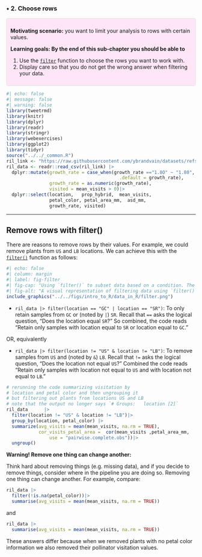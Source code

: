 ### • 2. Choose rows {.unnumbered #choose_rows}



::: {.motivation style="background-color: #ffe6f7; padding: 10px; border: 1px solid #ddd; border-radius: 5px;"}


**Motivating scenario:**  you want to limit your analysis to rows with certain values.        

**Learning goals: By the end of this sub-chapter you should be able to**  

1. Use the [`filter`](https://dplyr.tidyverse.org/reference/filter.html) function to choose the rows you want to work with.  
2. Display care so that you do not get the wrong answer when filtering your data.   

:::     



```r
#| echo: false
#| message: false
#| warning: false
library(tweetrmd)
library(knitr)
library(dplyr)
library(readr)
library(stringr)
library(webexercises)
library(ggplot2)
library(tidyr)
source("../../_common.R") 
ril_link <- "https://raw.githubusercontent.com/ybrandvain/datasets/refs/heads/master/clarkia_rils.csv"
ril_data <- readr::read_csv(ril_link) |>
  dplyr::mutate(growth_rate = case_when(growth_rate =="1.8O" ~ "1.80",
                                          .default = growth_rate),  
                growth_rate = as.numeric(growth_rate),
                visited = mean_visits > 0)|> 
  dplyr::select(location,   prop_hybrid,  mean_visits,  
                petal_color, petal_area_mm,  asd_mm, 
                growth_rate, visited)
```



---   

## Remove rows with filter() 

There are reasons to remove rows by their values. For example, we could remove plants from  `US` and `LB` locations. We can achieve this with the [`filter()`](https://dplyr.tidyverse.org/reference/filter.html) function as follows:   

```r
#| echo: false
#| column: margin
#| label: fig-filter
#| fig-cap: "Using `filter()` to subset data based on a condition. The top table contains two columns: `prop_hyb` (proportion of hybrids) and `petal_color` (flower color), with values including both \"white\" and \"pink\" flowers. The function `filter(petal_color == \"pink\")` is applied to retain only rows where `petal_color` is \"pink.\" The resulting dataset, shown in the bottom table, excludes the \"white\" flower row and keeps only the observations where petal color is \"pink.\""
#| fig-alt: "A visual representation of filtering data using `filter()` in `dplyr`. The top table contains two columns: `prop_hyb` and `petal_color`, listing hybrid proportions alongside flower color (\"white\" and \"pink\"). Below, an R code snippet applies `filter(petal_color == \"pink\")`, removing rows where `petal_color` is not \"pink.\" The bottom table displays the filtered dataset, which includes only rows with pink flowers, while the white flower row has been excluded."
include_graphics("../../figs/intro_to_R/data_in_R/filter.png")
```


- `ril_data |> filter(location == "GC" | location == "SR")`: To only retain samples from `GC` or (noted by `|`) `SR`. Recall that `==` asks the logical question, "Does the location equal `SR`?" So combined, the code reads "Retain only samples with location equal to `SR` or location equal to `GC`."  

OR, equivalently 

- `ril_data |> filter(location != "US" & location != "LB")`: To remove samples from `US` and (noted by `&`) `LB`. Recall that `!=` asks the logical question, "Does the location not equal `US`?" Combined the code reads "Retain only samples with location not equal to `US`  and with location not equal to `LB`."  

```r
# rerunning the code summarizing visitation by 
# location and petal color and then ungrouping it
# but filtering out plants from locations US and LB
# note that the output no longer says `# Groups:   location [2]`
ril_data      |>
  filter(location != "US" & location != "LB")|>
  group_by(location, petal_color) |>
  summarize(avg_visits = mean(mean_visits, na.rm = TRUE),
            cor_visits_petal_area =  cor(mean_visits ,petal_area_mm, 
                use = "pairwise.complete.obs"))|>
  ungroup()
```


:::warning
**Warning! Remove one thing can change another:**  

Think hard about removing things (e.g. missing data), and if you decide to remove things, consider where in the pipeline you are doing so. Removing one thing can change another. For example, compare: 


```r
ril_data |>
  filter(!is.na(petal_color))|>
  summarise(avg_visits = mean(mean_visits, na.rm = TRUE))
```

and

```r
ril_data |>
  summarise(avg_visits = mean(mean_visits, na.rm = TRUE))
```

These answers differ because when we removed plants with no petal color information we also removed their pollinator visitation values.

:::
 
